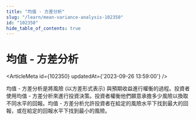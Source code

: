```yaml
---
title: "均值 - 方差分析"
slug: "/learn/mean-variance-analysis-102350"
id: "102350"
hide_table_of_contents: true
---
```



# 均值 - 方差分析

<ArticleMeta id={102350} updatedAt={'2023-09-26 13:59:00'} />
<div className='border-solid border-b border-t-0 my-4 border-[var(--ifm-color-gray-300)]' />

均值 - 方差分析是將風險 (以方差形式表示) 與預期收益進行權衡的過程。投資者使用均值 - 方差分析來進行投資決策。投資者權衡他們願意承擔多少風險以換取不同水平的回報。均值 - 方差分析允許投資者在給定的風險水平下找到最大的回報，或在給定的回報水平下找到最小的風險。
